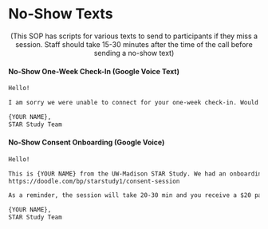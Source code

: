 # No-Show Texts {#sec-no-show-messages}


<center>(This SOP has scripts for various texts to send to participants if they miss a session. Staff should take 15-30 minutes after the time of the call before sending a no-show text)</center>

#### No-Show One-Week Check-In (Google Voice Text)
```html
Hello!  

I am sorry we were unable to connect for your one-week check-in. Would you be able to take a 5 minute call sometime today ({INSERT DATE}) or tomorrow ({INSERT DATE})? I am available {INSERT YOUR HOURS} on both days. Please reply with the date and time that would work best for you. Thank you for your understanding and I look forward to connecting with you soon!

{YOUR NAME},  
STAR Study Team
```
#### No-Show Consent Onboarding (Google Voice)
```html
Hello!  

This is {YOUR NAME} from the UW-Madison STAR Study. We had an onboarding call scheduled for this time, and I was unfortunately unable to reach you. I will be free for the next 30 minutes if you are able to call back. If you are still interested in participating but need to reschedule, you can reschedule up to 3 times using this link:  
https://doodle.com/bp/starstudy1/consent-session  

As a reminder, the session will take 20-30 min and you receive a $20 payment for successfully completing the session. Thank you for your time and I hope you have a great rest of your day!

{YOUR NAME},  
STAR Study Team  
```